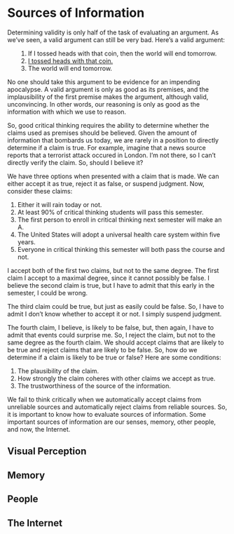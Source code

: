 # Sources of Information

Determining validity is only half of the task of evaluating an argument. As we've seen, a valid argument can still be very bad. Here's a valid argument:

<ul class="list-arg">
1. If I tossed heads with that coin, then the world will end tomorrow.
2. <u>I tossed heads with that coin.</u>
3. The world will end tomorrow.
</ul>

No one should take this argument to be evidence for an impending apocalypse. A valid argument is only as good as its premises, and the implausibility of the first premise makes the argument, although valid, unconvincing. In other words, our reasoning is only as good as the information with which we use to reason.

So, good critical thinking requires the ability to determine whether the claims used as premises should be believed. Given the amount of information that bombards us today, we are rarely in a position to directly determine if a claim is true. For example, imagine that a news source reports that a terrorist attack occured in London. I'm not there, so I can't directly verify the claim. So, should I believe it?

We have three options when presented with a claim that is made. We can either accept it as true, reject it as false, or suspend judgment. Now, consider these claims:

1. Either it will rain today or not.
2. At least 90% of critical thinking students will pass this semester.
3. The first person to enroll in critical thinking next semester will make an A.
4. The United States will adopt a universal health care system within five years.
5. Everyone in critical thinking this semester will both pass the course and not.

I accept both of the first two claims, but not to the same degree. The first claim I accept to a maximal degree, since it cannot possibly be false. I believe the second claim is true, but I have to admit that this early in the semester, I could be wrong.

The third claim could be true, but just as easily could be false. So, I have to admit I don't know whether to accept it or not. I simply suspend judgment.

The fourth claim, I believe, is likely to be false, but, then again, I have to admit that events could surprise me. So, I reject the claim, but not to the same degree as the fourth claim. We should accept claims that are likely to be true and reject claims that are likely to be false. So, how do we determine if a claim is likely to be true or false? Here are some conditions:

1. The plausibility of the claim.
2. How strongly the claim coheres with other claims we accept as true.
3. The trustworthiness of the source of the information.

We fail to think critically when we automatically accept claims from unreliable sources and automatically reject claims from reliable sources. So, it is important to know how to evaluate sources of information. Some important sources of information are our senses, memory, other people, and now, the Internet.

## Visual Perception


 
## Memory


## People



## The Internet



  
